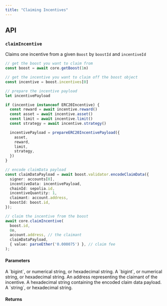 ```yaml
---
title: "Claiming Incentives"
---
```



<SDKDisclaimer />

## API

### `claimIncentive`

Claims one incentive from a given `Boost` by `boostId` and `incentiveId`

```ts
// get the boost you want to claim from
const boost = await core.getBoost(1n)

// get the incentive you want to claim off the boost object
const incentive = boost.incentives[0]

// prepare the incentive payload
let incentivePayload

if (incentive instanceof ERC20Incentive) {
  const reward = await incentive.reward()
  const asset = await incentive.asset()
  const limit = await incentive.limit()
  const strategy = await incentive.strategy()

  incentivePayload = prepareERC20IncentivePayload({
    asset,
    reward,
    limit,
    strategy,
  })
}

// encode claimData payload
const claimDataPayload = await boost.validator.encodeClaimData({
  signer: accounts[0],
  incentiveData: incentivePayload,
  chainId: sepolia.id,
  incentiveQuantity: 1,
  claimant: account.address,
  boostId: boost.id,
});

// claim the incentive from the boost
await core.claimIncentive(
  boost.id,
  0n,
  account.address, // the claimant
  claimDataPayload,
  { value: parseEther('0.000075') }, // claim fee
);
```

#### Parameters

<ParamField path="boostId" type="string | bigint" required>
A `bigint`, or numerical string, or hexadecimal string.
</ParamField>

<ParamField path="incentiveId" type="string | bigint" required>
A `bigint`, or numerical string, or hexadecimal string.
</ParamField>

<ParamField path="address" type="string" required>
An address representing the claimant of the incentive.
</ParamField>

<ParamField path="claimDataPayload" type="string" required>
A hexadecimal string containing the encoded claim data payload.
</ParamField>

<ParamField path="claimFee" type="string" required>
A `string`, or hexadecimal string.
</ParamField>

<WriteParams />

#### Returns

<ResponseField name="void" type="Promise<void>" />
